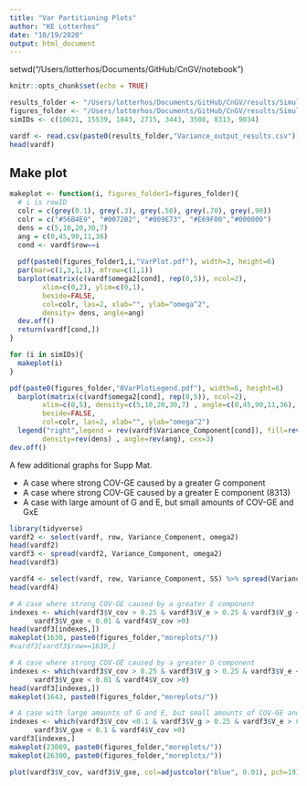 ```yaml
---
title: "Var Partitioning Plots"
author: "KE Lotterhos"
date: "10/19/2020"
output: html_document
---
```


setwd("/Users/lotterhos/Documents/GitHub/CnGV/notebook")
```r
knitr::opts_chunk$set(echo = TRUE)
```



```r
results_folder <- "/Users/lotterhos/Documents/GitHub/CnGV/results/Simulation_10.10.2020/Archive_2/"
figures_folder <- "/Users/lotterhos/Documents/GitHub/CnGV/results/Simulation_10.10.2020/PhenotypePlots/"
simIDs <- c(10621, 15539, 1843, 2715, 3443, 3508, 8313, 9034)

vardf <- read.csv(paste0(results_folder,"Variance_output_results.csv"))
head(vardf)
```

## Make plot

```r
makeplot <- function(i, figures_folder1=figures_folder){ 
  # i is rowID
  colr = c(grey(0.1), grey(.3), grey(.50), grey(.70), grey(.90))
  colr = c("#56B4E9", "#0072B2", "#009E73", "#E69F00","#000000")
  dens = c(5,10,20,30,7)
  ang = c(0,45,90,11,36)
  cond <- vardf$row==i
  
  pdf(paste0(figures_folder1,i,"VarPlot.pdf"), width=3, height=6)
  par(mar=c(1,3,1,1), mfrow=c(1,1))
  barplot(matrix(c(vardf$omega2[cond], rep(0,5)), ncol=2),
        xlim=c(0,2), ylim=c(0,1),
        beside=FALSE,
        col=colr, las=2, xlab="", ylab="omega^2",
        density= dens, angle=ang)
  dev.off()
  return(vardf[cond,])
}
```

```r
for (i in simIDs){
  makeplot(i)
}

pdf(paste0(figures_folder,"0VarPlotLegend.pdf"), width=6, height=6)
  barplot(matrix(c(vardf$omega2[cond], rep(0,5)), ncol=2),
        xlim=c(0,5), density=c(5,10,20,30,7) , angle=c(0,45,90,11,36),
        beside=FALSE,
        col=colr, las=2, xlab="", ylab="omega^2")
  legend("right",legend = rev(vardf$Variance_Component[cond]), fill=rev(colr),
        density=rev(dens) , angle=rev(ang), cex=3)
dev.off()
```


A few additional graphs for Supp Mat.

* A case where strong COV-GE caused by a greater G component
* A case where strong COV-GE caused by a greater E component (8313)
* A case with large amount of G and E, but small amounts of COV-GE and GxE
```r
library(tidyverse)
vardf2 <- select(vardf, row, Variance_Component, omega2)
head(vardf2)
vardf3 <- spread(vardf2, Variance_Component, omega2)
head(vardf3)

vardf4 <- select(vardf, row, Variance_Component, SS) %>% spread(Variance_Component, SS)
head(vardf4)

# A case where strong COV-GE caused by a greater E component
indexes <- which(vardf3$V_cov > 0.25 & vardf3$V_e > 0.25 & vardf3$V_g < 0.2 &
      vardf3$V_gxe < 0.01 & vardf4$V_cov >0)
head(vardf3[indexes,])
makeplot(1630, paste0(figures_folder,"moreplots/"))
#vardf3[vardf3$row==1630,]

# A case where strong COV-GE caused by a greater G component
indexes <- which(vardf3$V_cov > 0.25 & vardf3$V_g > 0.25 & vardf3$V_e < 0.2 &
      vardf3$V_gxe < 0.01 & vardf4$V_cov >0)
head(vardf3[indexes,])
makeplot(1643, paste0(figures_folder,"moreplots/"))

# A case with large amounts of G and E, but small amounts of COV-GE and GxE
indexes <- which(vardf3$V_cov <0.1 & vardf3$V_g > 0.25 & vardf3$V_e > 0.25 &
      vardf3$V_gxe < 0.1 & vardf4$V_cov >0)
vardf3[indexes,]
makeplot(23069, paste0(figures_folder,"moreplots/"))
makeplot(26300, paste0(figures_folder,"moreplots/"))
```

```r
plot(vardf3$V_cov, vardf3$V_gxe, col=adjustcolor("blue", 0.01), pch=19)
```
